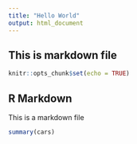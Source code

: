 ```yaml
---
title: "Hello World"
output: html_document
---
```


## This is markdown file
```r
knitr::opts_chunk$set(echo = TRUE)
```

## R Markdown

This is a markdown file

```r
summary(cars)
```


